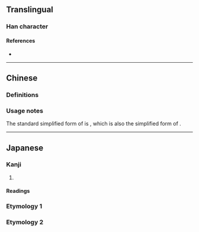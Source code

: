 {{also|儘}}
{{character info}}
==Translingual==
{{Han simplified forms|儘|侭|尽|ex=y}}

===Han character===
{{Han char|rn=9|rad=人|as=06|sn=8|four=|canj=OSOY|ids=⿰亻尽}}

====References====
* {{Han ref|kx=0102.291|hdz=10154.081|uh=4FAD|ud=20397}}

----

==Chinese==

===Definitions===
{{zh-see|儘|rocds}}

===Usage notes===
The standard simplified form of {{zh-l|*儘}} is {{zh-l|尽}}, which is also the simplified form of {{zh-l|*盡}}.

----

==Japanese==
{{ja-kanji forms|侭|儘}}

===Kanji===
{{ja-kanji|grade=|rs=人06|kyu=儘}}

# {{alternative form of|ja|儘}}

====Readings====
{{ja-readings
|goon=じん
|kanon=しん
|kun=ことごと-く, まま-}}

===Etymology 1===
{{ja-kanjitab|まま|yomi=k}}
{{ja-see|まま}}

===Etymology 2===
{{ja-kanjitab|まんま|yomi=k}}
{{ja-see|まんま}}